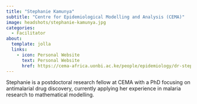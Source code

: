 ```yaml
---
title: "Stephanie Kamunya"
subtitle: "Centre for Epidemiological Modelling and Analysis (CEMA)"
image: headshots/stephanie-kamunya.jpg
categories:
  - Facilitator
about:
  template: jolla
  links:
    - icon: Personal Website
      text: Personal Website
      href: https://cema-africa.uonbi.ac.ke/people/epidemiology/dr-stephanie-kamunya
---
```


Stephanie is a postdoctoral research fellow at CEMA with a PhD focusing on antimalarial drug discovery, currently applying her experience in malaria research to mathematical modelling.
